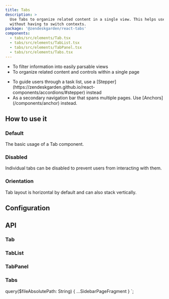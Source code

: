 ```yaml
---
title: Tabs
description: >
  Use Tabs to organize related content in a single view. This helps users navigate related content
  without having to switch contexts.
package: '@zendeskgarden/react-tabs'
components:
  - tabs/src/elements/Tab.tsx
  - tabs/src/elements/TabList.tsx
  - tabs/src/elements/TabPanel.tsx
  - tabs/src/elements/Tabs.tsx
---
```


<Usage>
  <Use>
    <ul>
      <li>To filter information into easily parsable views</li>
      <li>To organize related content and controls within a single page</li>
    </ul>
  </Use>
  <Misuse>
    <ul>
      <li>
        <Markdown>
          To guide users through a task list, use a
          [Stepper](https://zendeskgarden.github.io/react-components/accordions/#stepper) instead
        </Markdown>
      </li>
      <li>
        <Markdown>
          As a secondary navigation bar that spans multiple pages. Use [Anchors](/components/anchor)
          instead.
        </Markdown>
      </li>
    </ul>
  </Misuse>
</Usage>

## How to use it

### Default

The basic usage of a Tab component.


<CodeExample code={TabsDefaultCode}>
  <TabsDefault />
</CodeExample>

### Disabled

Individual tabs can be disabled to prevent users from interacting with them.


<CodeExample code={TabsDisabledCode}>
  <TabsDisabled />
</CodeExample>

### Orientation

Tab layout is horizontal by default and can also stack vertically.


<CodeExample code={TabsVerticalCode}>
  <TabsVertical />
</CodeExample>

## Configuration

<Configuration reactPackage={props.data.mdx.package} components={props.data.mdx.components} />

## API

### Tab

<PropSheet components={props.data.mdx.components} componentName="tab" />

### TabList

<PropSheet components={props.data.mdx.components} componentName="tabList" />

### TabPanel

<PropSheet components={props.data.mdx.components} componentName="tabPanel" />

### Tabs

<PropSheet components={props.data.mdx.components} componentName="tabs" />


  query($fileAbsolutePath: String) {
    ...SidebarPageFragment
  }
`;
